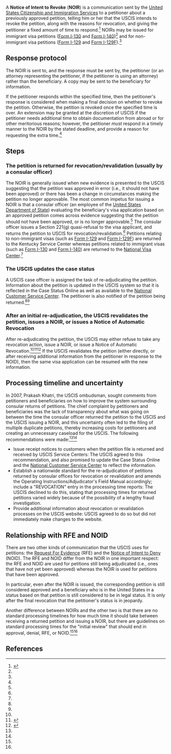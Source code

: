 A '''Notice of Intent to Revoke''' ('''NOIR''') is a communication sent by the [[United States Citizenship and Immigration Services]] to a petitioner about a previously approved petition, telling him or her that the USCIS intends to revoke the petition, along with the reasons for revocation, and giving the petitioner a fixed amount of time to respond.<ref name=uscis>{{cite web|url = https://www.uscis.gov/unassigned/immigrant-visa-petitions-returned-state-department-consular-offices|title = Immigrant Visa Petitions Returned by the State Department Consular Offices|publisher = [[United States Citizenship and Immigration Services]]|accessdate = January 17, 2016}}</ref> NOIRs may be issued for immigrant visa petitions ([[Form I-130]] and [[Form I-140]])<ref name=uscis/> and for non-immigrant visa petitions ([[Form I-129]] and [[Form I-129F]]).<ref name=lawandborder-consular/>

== Response protocol ==

The NOIR is sent to, and the response must be sent by, the petitioner (or an attorney representing the petitioner, if the petitioner is using an attorney) rather than the beneficiary. A copy may be sent to the beneficiary for information.

If the petitioner responds within the specified time, then the petitioner's response is considered when making a final decision on whether to revoke the petition. Otherwise, the petition is revoked once the specified time is over. An extension may be granted at the discretion of USCIS if the petitioner needs additional time to obtain documentation from abroad or for other meritorious reasons; however, the petitioner ''must'' respond in a timely manner to the NOIR by the stated deadline, and provide a reason for requesting the extra time.<ref name=uscis/>

== Steps ==

=== The petition is returned for revocation/revalidation (usually by a consular officer) ===

The NOIR is generally issued when new evidence is presented to the USCIS suggesting that the petition was approved in error (i.e., it should not have been approved) ''or'' there has been a change in circumstances making the petition no longer approvable. The most common impetus for issuing a NOIR is that a consular officer (an employee of the [[United States Department of State]]) evaluating the beneficiary's visa application based on an approved petition comes across evidence suggesting that the petition should not have been approved, or is no longer approvable.<ref name=uscis/> The consular officer issues a Section 221(g) quasi-refusal to the visa applicant, and returns the petition to USCIS for revocation/revalidation.<ref name=uscis/> Petitions relating to non-immigrant visas (such as [[Form I-129]] and [[Form I-129F]]) are returned to the Kentucky Service Center whereas petitions related to immigrant visas (such as [[Form I-130]] and [[Form I-140]]) are returned to the [[National Visa Center]].<ref name=lawandborder-consular/>

=== The USCIS updates the case status ===

A USCIS case officer is assigned the task of re-adjudicating the petition. Information about the petition is updated in the USCIS system so that it is reflected in the Case Status Online as well as available to the [[National Customer Service Center]]. The petitioner is also notified of the petition being returned.<ref name=lawandborder-consular/><ref name=dhs-recommendations/>

=== After an initial re-adjudication, the USCIS revalidates the petition, issues a NOIR, or issues a Notice of Automatic Revocation ===

After re-adjudicating the petition, the USCIS may either refuse to take any revocation action, issue a NOIR, or issue a Notice of Automatic Revocation.<ref name=uscis/><ref name=lawandborder-consular>{{cite web|url = http://lawandborder.com/update-consular-recommendations-to-revoke-visa-petitions/|title = Update: Consular Recommendations to Revoke Visa Petitions|publisher = U.S. & China Visa Law Blog|last = Chodorow|first = Gary|date = July 17, 2008|accessdate = January 16, 2016}}</ref><ref name=dhs-recommendations>{{cite web|url = https://www.dhs.gov/xlibrary/assets/cisomb_Recommendation33_aug_24_07.pdf|title = Recommendations on the Processing of Petitions that are Returned by the U.S. Department of State for Revocation/Revalidation|date = August 24, 2007|accessdate = January 16, 2016}}</ref> If the USCIS revalidates the petition (either directly, or after receiving additional information from the petitioner in response to the NOID), then the same visa application can be resumed with the new information.

== Processing timeline and uncertainty ==

In 2007, Prakash Khatri, the USCIS ombudsman, sought comments from petitioners and beneficiaries on how to improve the system surrounding consular returns of petitions. The chief complaint by petitioners and beneficiaries was the lack of transparency about what was going on between the time the consular officer returned the petition to the USCIS and the USCIS issuing a NOIR, and this uncertainty often led to the filing of multiple duplicate petitions, thereby increasing costs for petitioners and creating an unnecessary caseload for the USCIS. The following recommendations were made:<ref name=dhs-recommendations/><ref name=lawandborder-consular/>

* Issue receipt notices to customers when the petition file is returned and received by USCIS Service Centers: The USCIS agreed to this recommendation, and also promised to update the Case Status Online and the [[National Customer Service Center]] to reflect the information.
* Establish a nationwide standard for the re-adjudication of petitions returned by consular offices for revocation or revalidation and amends the Operating Instructions/Adjudicator's Field Manual accordingly; include a "REVOCATION" entry in the processing time reports: The USCIS declined to do this, stating that processing times for returned petitions varied widely because of the possibility of a lengthy fraud investigation.
* Provide additional information about revocation or revalidation processes on the USCIS website: USCIS agreed to do so but did not immediately make changes to the website.

== Relationship with RFE and NOID ==

There are two other kinds of communication that the USCIS uses for petitions: the [[Request For Evidence]] (RFE) and the [[Notice of Intent to Deny]] (NOID). The RFE and NOID differ from the NOIR in one important respect: the RFE and NOID are used for petitions still being adjudicated (i.e., ones that have not yet been approved) whereas the NOIR is used for petitions that have been approved.

In particular, even after the NOIR is issued, the corresponding petition is still considered approved and a beneficiary who is in the United States in a status based on that petition is still considered to be in legal status. It is only after the final revocation that the petitioner's status is in jeopardy.

Another difference between NOIRs and the other two is that there are no standard processing timelines for how much time it should take between receiving a returned petition and issuing a NOIR, but there are guidelines on standard processing times for the "initial review" that should end in approval, denial, RFE, or NOID.<ref name=lawandborder-consular/><ref name=dhs-recommendations/>

== References ==

{{reflist}}
